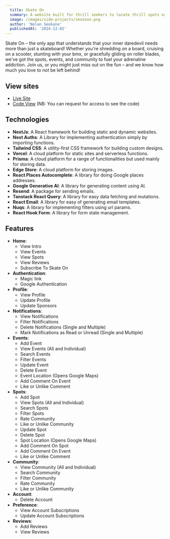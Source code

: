 ```yaml
---
  title: Skate On
  summary: A website built for thrill seekers to locate thrill spots easily.
  image: /images/side-projects/skateon.png
  author: 'Nolan Seokane'
  publishedAt: '2024-12-02'
---
```


Skate On – the only app that understands that your inner daredevil needs more
than just a skateboard! Whether you're shredding on a board, cruising on a
scooter, stunting with your bmx, or gracefully gliding on roller blades, we've
got the spots, events, and community to fuel your adrenaline addiction. Join us,
or you might just miss out on the fun – and we know how much you love to _not_
be left behind!

## View sites

- [Live Site](https://skateon.nsonline.co.za/)
- [Code View](https://github.com/nseokaneJHB/skateon) (NB: You can request for
  access to see the code)

## Technologies

- **NextJs**: A React framework for building static and dynamic websites.
- **Next Auths**: A Library for implementing authentication simply by importing
  functions.
- **Tailwind CSS**: A utility-first CSS framework for building custom designs.
- **Vercel**: A cloud platform for static sites and serverless functions.
- **Prisma**: A cloud platform for a range of functionalities but used mainly
  for storing data.
- **Edge Store**: A cloud platform for storing images.
- **React Places Autocomplete**: A library for doing Google places addresses.
- **Google Generative AI**: A library for generating content using AI.
- **Resend**: A package for sending emails.
- **Tanstack React Query**: A library for easy data fetching and mutations.
- **React Email**: A library for easy of generating email templates.
- **Nuqs**: A library for implementing filters using url params.
- **React Hook Form**: A library for form state management.

## Features

- **Home**:
  - View Intro
  - View Events
  - View Spots
  - View Reviews
  - Subscribe To Skate On
- **Authentication**:
  - Magic link
  - Google Authentication
- **Profile**:
  - View Profile
  - Update Profile
  - Update Sponsors
- **Notifications**:
  - View Notifications
  - Filter Notifications
  - Delete Notifications (Single and Multiple)
  - Mark Notifications as Read or Unread (Single and Multiple)
- **Events**:
  - Add Event
  - View Events (All and Individual)
  - Search Events
  - Filter Events
  - Update Event
  - Delete Event
  - Event Location (Opens Google Maps)
  - Add Comment On Event
  - Like or Unlike Comment
- **Spots**:
  - Add Spot
  - View Spots (All and Individual)
  - Search Spots
  - Filter Spots
  - Rate Community
  - Like or Unlike Community
  - Update Spot
  - Delete Spot
  - Spot Location (Opens Google Maps)
  - Add Comment On Spot
  - Add Comment On Event
  - Like or Unlike Comment
- **Community**:
  - View Community (All and Individual)
  - Search Community
  - Filter Community
  - Rate Community
  - Like or Unlike Community
- **Account**:
  - Delete Account
- **Preference**:
  - View Account Subscriptions
  - Update Account Subscriptions
- **Reviews**:
  - Add Reviews
  - View Reviews
